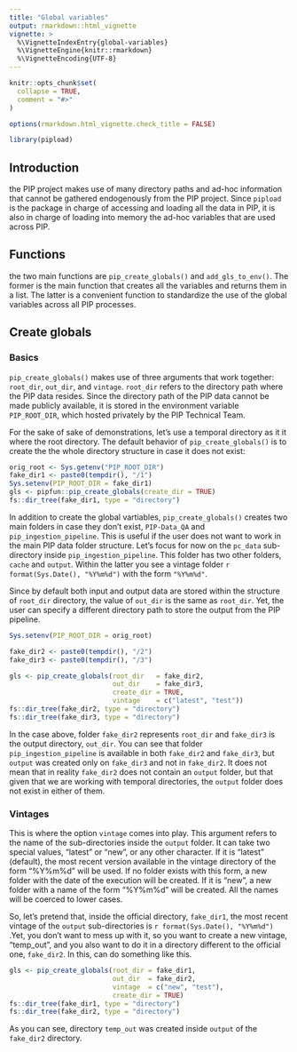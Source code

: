 ```yaml
---
title: "Global variables"
output: rmarkdown::html_vignette
vignette: >
  %\VignetteIndexEntry{global-variables}
  %\VignetteEngine{knitr::rmarkdown}
  %\VignetteEncoding{UTF-8}
---
```


```r
knitr::opts_chunk$set(
  collapse = TRUE,
  comment = "#>"
)

options(rmarkdown.html_vignette.check_title = FALSE)

```

```r
library(pipload)
```

## Introduction

the PIP project makes use of many directory paths and ad-hoc information that
cannot be gathered endogenously from the PIP project. Since `pipload` is the
package in charge of accessing and loading all the data in PIP, it is also in
charge of loading into memory the ad-hoc variables that are used across PIP.

## Functions

the two main functions are `pip_create_globals()` and `add_gls_to_env()`. The
former is the main function that creates all the variables and returns them in a
list. The latter is a convenient function to standardize the use of the global
variables across all PIP processes.

## Create globals

### Basics

`pip_create_globals()` makes use of three arguments that work together:
`root_dir`, `out_dir`, and `vintage`. `root_dir` refers to the directory path
where the PIP data resides. Since the directory path of the PIP data cannot be
made publicly available, it is stored in the environment variable
`PIP_ROOT_DIR`, which hosted privately by the PIP Technical Team.

For the sake of sake of demonstrations, let's use a temporal directory as it it
where the root directory. The default behavior of `pip_create_globals()` is to
create the the whole directory structure in case it does not exist:

```r
orig_root <- Sys.getenv("PIP_ROOT_DIR")
fake_dir1 <- paste0(tempdir(), "/1")
Sys.setenv(PIP_ROOT_DIR = fake_dir1)
gls <- pipfun::pip_create_globals(create_dir = TRUE)
fs::dir_tree(fake_dir1, type = "directory")
```

In addition to create the global vartiables, `pip_create_globals()` creates two
main folders in case they don't exist, `PIP-Data_QA` and
`pip_ingestion_pipeline`. This is useful if the user does not want to work in
the main PIP data folder structure. Let's focus for now on the `pc_data`
sub-directory inside `pip_ingestion_pipeline`. This folder has two other
folders, `cache` and `output`. Within the latter you see a vintage folder
`r format(Sys.Date(), "%Y%m%d")` with the form `"%Y%m%d"`.

Since by default both input and output data are stored within the structure of
`root_dir` directory, the value of `out_dir` is the same as `root_dir`. Yet, the
user can specify a different directory path to store the output from the PIP
pipeline.

```r
Sys.setenv(PIP_ROOT_DIR = orig_root)

fake_dir2 <- paste0(tempdir(), "/2")
fake_dir3 <- paste0(tempdir(), "/3")

gls <- pip_create_globals(root_dir   = fake_dir2, 
                          out_dir    = fake_dir3, 
                          create_dir = TRUE,
                          vintage    = c("latest", "test"))
fs::dir_tree(fake_dir2, type = "directory")
fs::dir_tree(fake_dir3, type = "directory")
```

In the case above, folder `fake_dir2` represents `root_dir` and `fake_dir3` is
the output directory, `out_dir`. You can see that folder
`pip_ingestion_pipeline` is available in both `fake_dir2` and `fake_dir3`, but
`output` was created only on `fake_dir3` and not in `fake_dir2`. It does not
mean that in reality `fake_dir2` does not contain an `output` folder, but that
given that we are working with temporal directories, the `output` folder does
not exist in either of them.

### Vintages

This is where the option `vintage` comes into play. This argument refers to the
name of the sub-directories inside the `output` folder. It can take two special
values, "latest" or "new", or any other character. If it is "latest" (default),
the most recent version available in the vintage directory of the form "%Y%m%d"
will be used. If no folder exists with this form, a new folder with the date of
the execution will be created. If it is "new", a new folder with a name of the
form "%Y%m%d" will be created. All the names will be coerced to lower cases.

So, let's pretend that, inside the official directory, `fake_dir1`, the most
recent vintage of the `output` sub-directories is
`r format(Sys.Date(), "%Y%m%d")` .Yet, you don't want to mess up with it, so you
want to create a new vintage, "temp_out", and you also want to do it in a
directory different to the official one, `fake_dir2`. In this, can do something
like this.

```r

gls <- pip_create_globals(root_dir = fake_dir1, 
                          out_dir  = fake_dir2, 
                          vintage  = c("new", "test"), 
                          create_dir = TRUE)
fs::dir_tree(fake_dir1, type = "directory")
fs::dir_tree(fake_dir2, type = "directory")
```

As you can see, directory `temp_out` was created inside `output` of the
`fake_dir2` directory.
